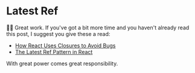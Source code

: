 # Latest Ref

<EpicVideo url="https://www.epicreact.dev/workshops/advanced-react-patterns/latest-ref/solution" />

👨‍💼 Great work. If you've got a bit more time and you haven't already read this
post, I suggest you give these a read:

- [How React Uses Closures to Avoid Bugs](https://epicreact.dev/how-react-uses-closures-to-avoid-bugs)
- [The Latest Ref Pattern in React](https://epicreact.dev/the-latest-ref-pattern-in-react)

With great power comes great responsibility.
